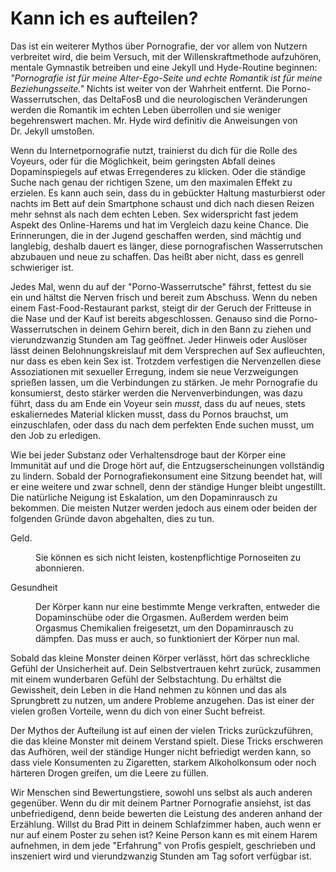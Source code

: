# Kann ich es aufteilen?

Das ist ein weiterer Mythos über Pornografie, der vor allem von Nutzern
verbreitet wird, die beim Versuch, mit der Willenskraftmethode
aufzuhören, mentale Gymnastik betreiben und eine Jekyll und Hyde-Routine
beginnen: *\"Pornografie ist für meine Alter-Ego-Seite und echte Romantik
ist für meine Beziehungsseite.\"* Nichts ist weiter von der Wahrheit
entfernt. Die Porno-Wasserrutschen, das DeltaFosB und die neurologischen
Veränderungen werden die Romantik im echten Leben überrollen und sie
weniger begehrenswert machen. Mr. Hyde wird definitiv die Anweisungen
von Dr. Jekyll umstoßen.

Wenn du Internetpornografie nutzt, trainierst du dich für die Rolle des
Voyeurs, oder für die Möglichkeit, beim geringsten Abfall deines
Dopaminspiegels auf etwas Erregenderes zu klicken. Oder die ständige
Suche nach genau der richtigen Szene, um den maximalen Effekt zu
erzielen. Es kann auch sein, dass du in gebückter Haltung masturbierst
oder nachts im Bett auf dein Smartphone schaust und dich nach diesen
Reizen mehr sehnst als nach dem echten Leben. Sex widerspricht fast
jedem Aspekt des Online-Harems und hat im Vergleich dazu keine Chance.
Die Erinnerungen, die in der Jugend geschaffen werden, sind mächtig und
langlebig, deshalb dauert es länger, diese pornografischen
Wasserrutschen abzubauen und neue zu schaffen. Das heißt aber nicht, dass
es genrell schwieriger ist.

Jedes Mal, wenn du auf der \"Porno-Wasserrutsche\" fährst, fettest du
sie ein und hältst die Nerven frisch und bereit zum Abschuss. Wenn du
neben einem Fast-Food-Restaurant parkst, steigt dir der Geruch der
Fritteuse in die Nase und der Kauf ist bereits abgeschlossen. Genauso
sind die Porno-Wasserrutschen in deinem Gehirn bereit, dich in den Bann
zu ziehen und vierundzwanzig Stunden am Tag geöffnet. Jeder
Hinweis oder Auslöser lässt deinen Belohnungskreislauf mit dem
Versprechen auf Sex aufleuchten, nur dass es eben kein Sex ist. Trotzdem
verfestigen die Nervenzellen diese Assoziationen mit sexueller Erregung,
indem sie neue Verzweigungen sprießen lassen, um die Verbindungen zu
stärken. Je mehr Pornografie du konsumierst, desto stärker werden die
Nervenverbindungen, was dazu führt, dass du am Ende ein Voyeur sein
*musst*, dass du auf neues, stets eskaliernedes Material klicken musst, 
dass du Pornos brauchst, um einzuschlafen, oder dass du nach dem perfekten
Ende suchen musst, um den Job zu erledigen.

Wie bei jeder Substanz oder Verhaltensdroge baut der Körper eine
Immunität auf und die Droge hört auf, die Entzugserscheinungen
vollständig zu lindern. Sobald der Pornografiekonsument eine Sitzung beendet
hat, will er eine weitere und zwar schnell, denn der ständige Hunger
bleibt ungestillt. Die natürliche Neigung ist Eskalation,
um den Dopaminrausch zu bekommen. Die meisten Nutzer werden jedoch aus
einem oder beiden der folgenden Gründe davon abgehalten, dies zu tun.

Geld.

:   Sie können es sich nicht leisten, kostenpflichtige Pornoseiten zu
    abonnieren.

Gesundheit

:   Der Körper kann nur eine bestimmte Menge verkraften, entweder die
    Dopaminschübe oder die Orgasmen. Außerdem werden beim Orgasmus
    Chemikalien freigesetzt, um den Dopaminrausch zu dämpfen. Das muss
    er auch, so funktioniert der Körper nun mal.

Sobald das kleine Monster deinen Körper verlässt, hört das schreckliche
Gefühl der Unsicherheit auf. Dein Selbstvertrauen kehrt zurück, zusammen
mit einem wunderbaren Gefühl der Selbstachtung. Du erhältst die
Gewissheit, dein Leben in die Hand nehmen zu können und das als Sprungbrett zu
nutzen, um andere Probleme anzugehen. Das ist einer der vielen großen
Vorteile, wenn du dich von einer Sucht befreist.

Der Mythos der Aufteilung ist auf einen der vielen Tricks
zurückzuführen, die das kleine Monster mit deinem Verstand spielt. Diese
Tricks erschweren das Aufhören, weil der ständige Hunger nicht
befriedigt werden kann, so dass viele Konsumenten zu Zigaretten, starkem
Alkoholkonsum oder noch härteren Drogen greifen, um die Leere zu
füllen.

Wir Menschen sind Bewertungstiere, sowohl uns selbst als auch anderen
gegenüber. Wenn du dir mit deinem Partner Pornografie ansiehst, ist das
unbefriedigend, denn beide bewerten die Leistung des anderen anhand der
Erzählung. Willst du Brad Pitt in deinem Schlafzimmer haben, auch wenn
er nur auf einem Poster zu sehen ist? Keine Person kann es mit einem Harem
aufnehmen, in dem jede \"Erfahrung\" von Profis gespielt, geschrieben
und inszeniert wird und vierundzwanzig Stunden am Tag sofort verfügbar
ist.
